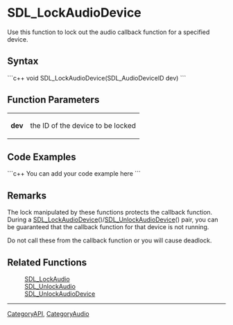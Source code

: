 <!-- pragma section-numbers off -->
<!-- pragma disable-camelcase -->

= SDL_LockAudioDevice =
Use this function to lock out the audio callback function for a specified device.


== Syntax ==
```c++
void SDL_LockAudioDevice(SDL_AudioDeviceID dev)
```

== Function Parameters ==
{|
|'''dev'''
|the ID of the device to be locked
|}

== Code Examples ==
```c++
You can add your code example here
```

== Remarks ==
The lock manipulated by these functions protects the callback function.  During a [[SDL_LockAudioDevice]]()/[[SDL_UnlockAudioDevice]]() pair, you can be guaranteed that the callback function for that device is not running.  

Do not call these from the callback function or you will cause deadlock.

== Related Functions ==
:[[SDL_LockAudio]]
:[[SDL_UnlockAudio]]
:[[SDL_UnlockAudioDevice]]

----
[[CategoryAPI]], [[CategoryAudio]]
